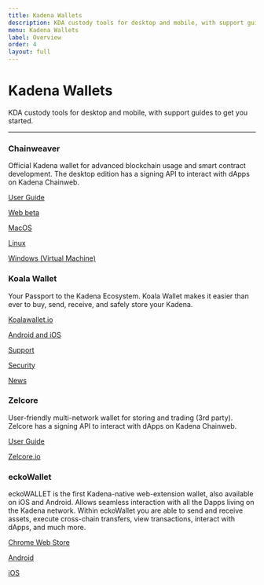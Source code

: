 ```yaml
---
title: Kadena Wallets
description: KDA custody tools for desktop and mobile, with support guides to get you started.
menu: Kadena Wallets
label: Overview
order: 4
layout: full
---
```


# Kadena Wallets

KDA custody tools for desktop and mobile, with support guides to get you started.

---

### Chainweaver

Official Kadena wallet for advanced blockchain usage and smart contract development. The desktop edition has a signing
API to interact with dApps on Kadena Chainweb.

[User Guide](/docs/kadena/wallets/chainweaver)

[Web beta](https://chainweaver.kadena.network)

[MacOS](https://github.com/kadena-io/chainweaver/releases/download/v2.2.3/kadena-chainweaver-mac-2.2.3.0.zip)

[Linux](https://github.com/kadena-io/chainweaver/releases/download/v2.2.3/kadena-chainweaver-linux-2.2.3.0.deb)

[Windows (Virtual Machine)](https://github.com/kadena-io/chainweaver/releases/download/v2.2.3/kadena-chainweaver-vm.2.2.3.0.ova)

### Koala Wallet

Your Passport to the Kadena Ecosystem. Koala Wallet makes it easier than ever to buy, send, receive, and safely store
your Kadena.

[Koalawallet.io](https://koalawallet.io)

[Android and iOS](https://koalawallet.io/download)

[Support](https://support.koalawallet.io/hc/en-us)

[Security](https://koalawallet.io/security)

[News](https://koalawallet.io/news)

### Zelcore

User-friendly multi-network wallet for storing and trading (3rd party). Zelcore has a signing API to interact with dApps
on Kadena Chainweb.

[User Guide](https://babening.io/zelcore-guide)

[Zelcore.io](https://zelcore.io)

### eckoWallet

eckoWALLET is the first Kadena-native web-extension wallet, also available on iOS and Android. Allows seamless
interaction with all the Dapps living on the Kadena network. Within eckoWallet you are able to send and receive assets,
execute cross-chain transfers, view transactions, interact with dApps, and much more.

[Chrome Web Store](https://chrome.google.com/webstore/detail/eckowallet/bofddndhbegljegmpmnlbhcejofmjgbn)

[Android](https://play.google.com/store/apps/details?id=com.xwallet.mobile)

[iOS](https://apps.apple.com/us/app/x-wallet-by-kaddex/id1632056372)
